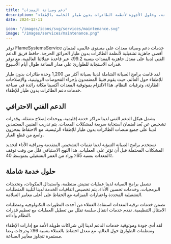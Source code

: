 ```yaml
---
title: "دعم وصيانة المعدات"
description: "خدمات الدعم الفني الشاملة، والصيانة، وحلول الأجهزة لأنظمة الطائرات بدون طيار الخاصة بالإطفاء"
date: 2024-12-11

icon: "/images/icons/svg/services/maintenance.svg"
image: "/images/services/maintenance.png"
---
```


توفر FlameSystemsService خدمات دعم وصيانة معدات على مستوى عالمي، لضمان أقصى جاهزية تشغيلية لأنظمة الطائرات بدون طيار الحرائق الحرجة. حافظ فريق الدعم الفني لدينا على معدل جاهزية المعدات بنسبة 99.2٪ عبر قاعدة عملائنا العالمية، مع توفر قدرات الاستجابة للطوارئ على مدار الساعة طوال أيام الأسبوع.

لقد قامت برامج الصيانة الشاملة لدينا بصيانة أكثر من 1,200 وحدة طائرات بدون طيار للإطفاء حول العالم، حيث يقوم فنينا المعتمدون بإجراء الفحوصات الروتينية، والإصلاحات الطارئة، وترقيات النظام. هذا الالتزام بموثوقية المعدات أكسبنا مكانة رائدة في صناعة خدمات دعم الطائرات بدون طيار للإطفاء.

## الدعم الفني الاحترافي

يشمل هيكل الدعم الفني لدينا مراكز خدمة إقليمية، ووحدات إصلاح متنقلة، وقدرات تشخيص عن بُعد لضمان استجابة سريعة لمشكلات المعدات. يتم تدريب الفنيين المعتمدين لدينا على جميع منصات الطائرات بدون طيار للإطفاء الرئيسية، مع الاحتفاظ بمخزون واسع من قطع الغيار.

<ImageList>
  <ImageItem
    imageSrc="/images/services/maintenance-bg.png"
    imageAlt="فني يقوم بصيانة طائرة بدون طيار للإطفاء"
    video_src="/videos/maintenance-demo.mp4"
    video_id="maintenance-video"
    video_provider="html5"
  />
</ImageList>

تستخدم برامج الصيانة التنبؤية لدينا تقنيات التشخيص المتقدمة ومراقبة الأداء لتحديد المشكلات المحتملة قبل أن تؤثر على العمليات. هذا النهج الاستباقي قلل من وقت توقف المعدات بنسبة 65٪ وزاد من العمر التشغيلي بمتوسط 40٪.

## حلول خدمة شاملة

تشمل برامج الصيانة لدينا عمليات تفتيش منتظمة، واستبدال المكونات، وتحديثات البرمجيات، وخدمات تحسين الأداء. يتم تخصيص اتفاقيات الخدمة لدينا لتلبية المتطلبات التشغيلية المحددة واعتبارات الميزانية مع الحفاظ على أعلى معايير السلامة.

تضمن خدمات ترقية المعدات استفادة العملاء من أحدث التطورات التكنولوجية ومتطلبات الامتثال التنظيمية. نقدم خدمات انتقال سلسة تقلل من تعطيل العمليات مع تعظيم قدرات النظام وأداءه.

لقد أدى جودة وموثوقية خدمات الدعم لدينا إلى شراكات طويلة الأمد مع إدارات الإطفاء ومنظمات الطوارئ حول العالم، مع معدل احتفاظ بالعملاء بنسبة 96٪ ودرجات رضا مستمرة تتجاوز معايير الصناعة.
